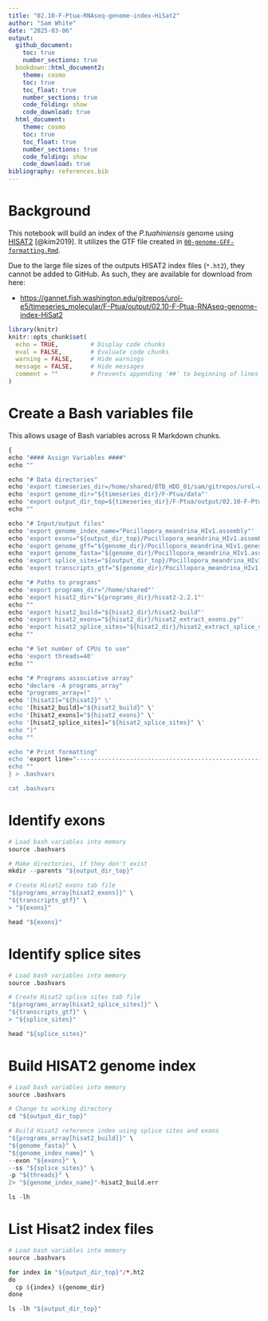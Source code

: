 ```yaml
---
title: "02.10-F-Ptua-RNAseq-genome-index-HiSat2"
author: "Sam White"
date: "2025-03-06"
output: 
  github_document:
    toc: true
    number_sections: true
  bookdown::html_document2:
    theme: cosmo
    toc: true
    toc_float: true
    number_sections: true
    code_folding: show
    code_download: true
  html_document:
    theme: cosmo
    toc: true
    toc_float: true
    number_sections: true
    code_folding: show
    code_download: true
bibliography: references.bib
---
```


# Background

This notebook will build an index of the *P.tuahiniensis* genome using [HISAT2](https://github.com/DaehwanKimLab/hisat2) [@kim2019]. It utilizes the GTF file created in [`00-genome-GFF-formatting.Rmd`](https://github.com/urol-e5/timeseries_molecular/blob/e4361d794b8a6887bc80a979491cb931e93f3e2a/F-Ptua/code/00.00-genome-GFF-formatting.Rmd).

Due to the large file sizes of the outputs HISAT2 index files (`*.ht2`), they cannot be added to GitHub. As such, they are available for download from here:

- [https://gannet.fish.washington.edu/gitrepos/urol-e5/timeseries_molecular/F-Ptua/output/02.10-F-Ptua-RNAseq-genome-index-HiSat2](https://gannet.fish.washington.edu/gitrepos/urol-e5/timeseries_molecular/F-Ptua/output/02.10-F-Ptua-RNAseq-genome-index-HiSat2)


```r
library(knitr)
knitr::opts_chunk$set(
  echo = TRUE,         # Display code chunks
  eval = FALSE,        # Evaluate code chunks
  warning = FALSE,     # Hide warnings
  message = FALSE,     # Hide messages
  comment = ""         # Prevents appending '##' to beginning of lines in code output
)
```


# Create a Bash variables file

This allows usage of Bash variables across R Markdown chunks.

```r
{
echo "#### Assign Variables ####"
echo ""

echo "# Data directories"
echo 'export timeseries_dir=/home/shared/8TB_HDD_01/sam/gitrepos/urol-e5/timeseries_molecular'
echo 'export genome_dir="${timeseries_dir}/F-Ptua/data"'
echo 'export output_dir_top=${timeseries_dir}/F-Ptua/output/02.10-F-Ptua-RNAseq-genome-index-HiSat2'
echo ""

echo "# Input/output files"
echo 'export genome_index_name="Pocillopora_meandrina_HIv1.assembly"'
echo 'export exons="${output_dir_top}/Pocillopora_meandrina_HIv1.assembly_hisat2_exons.tab"'
echo 'export genome_gff="${genome_dir}/Pocillopora_meandrina_HIv1.genes-validated.gff3"'
echo 'export genome_fasta="${genome_dir}/Pocillopora_meandrina_HIv1.assembly.fasta"'
echo 'export splice_sites="${output_dir_top}/Pocillopora_meandrina_HIv1.assembly_hisat2_splice_sites.tab"'
echo 'export transcripts_gtf="${genome_dir}/Pocillopora_meandrina_HIv1.genes-validated.gtf"'

echo "# Paths to programs"
echo 'export programs_dir="/home/shared"'
echo 'export hisat2_dir="${programs_dir}/hisat2-2.2.1"'
echo ""
echo 'export hisat2_build="${hisat2_dir}/hisat2-build"'
echo 'export hisat2_exons="${hisat2_dir}/hisat2_extract_exons.py"'
echo 'export hisat2_splice_sites="${hisat2_dir}/hisat2_extract_splice_sites.py"'
echo ""

echo "# Set number of CPUs to use"
echo 'export threads=40'
echo ""

echo "# Programs associative array"
echo "declare -A programs_array"
echo "programs_array=("
echo '[hisat2]="${hisat2}" \'
echo '[hisat2_build]="${hisat2_build}" \'
echo '[hisat2_exons]="${hisat2_exons}" \'
echo '[hisat2_splice_sites]="${hisat2_splice_sites}" \'
echo ")"
echo ""

echo "# Print formatting"
echo 'export line="--------------------------------------------------------"'
echo ""
} > .bashvars

cat .bashvars
```

# Identify exons
```r
# Load bash variables into memory
source .bashvars

# Make directories, if they don't exist
mkdir --parents "${output_dir_top}"

# Create Hisat2 exons tab file
"${programs_array[hisat2_exons]}" \
"${transcripts_gtf}" \
> "${exons}"

head "${exons}"

```

# Identify splice sites

```r
# Load bash variables into memory
source .bashvars

# Create Hisat2 splice sites tab file
"${programs_array[hisat2_splice_sites]}" \
"${transcripts_gtf}" \
> "${splice_sites}"

head "${splice_sites}"
```

# Build HISAT2 genome index

```r
# Load bash variables into memory
source .bashvars

# Change to working directory
cd "${output_dir_top}"

# Build Hisat2 reference index using splice sites and exons
"${programs_array[hisat2_build]}" \
"${genome_fasta}" \
"${genome_index_name}" \
--exon "${exons}" \
--ss "${splice_sites}" \
-p "${threads}" \
2> "${genome_index_name}"-hisat2_build.err

ls -lh
```


# List Hisat2 index files
```r
# Load bash variables into memory
source .bashvars

for index in "${output_dir_top}"/*.ht2
do
  cp ${index} ${genome_dir}
done

ls -lh "${output_dir_top}"
```

